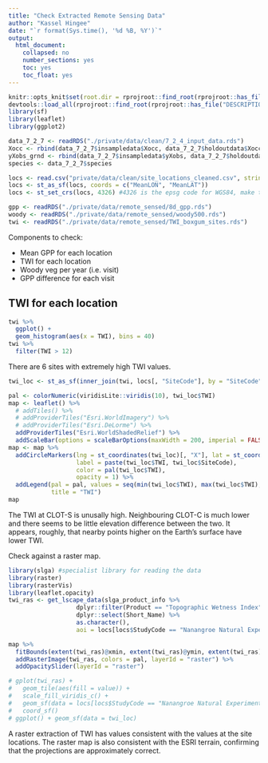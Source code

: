 ```yaml
---
title: "Check Extracted Remote Sensing Data"
author: "Kassel Hingee"
date: "`r format(Sys.time(), '%d %B, %Y')`"
output: 
  html_document: 
    collapsed: no
    number_sections: yes
    toc: yes
    toc_float: yes
---
```


```r
knitr::opts_knit$set(root.dir = rprojroot::find_root(rprojroot::has_file("DESCRIPTION")))
devtools::load_all(rprojroot::find_root(rprojroot::has_file("DESCRIPTION")))
library(sf)
library(leaflet)
library(ggplot2)
```

```r
data_7_2_7 <- readRDS("./private/data/clean/7_2_4_input_data.rds")
Xocc <- rbind(data_7_2_7$insampledata$Xocc, data_7_2_7$holdoutdata$Xocc)
yXobs_grnd <- rbind(data_7_2_7$insampledata$yXobs, data_7_2_7$holdoutdata$yXobs)
species <- data_7_2_7$species

locs <- read.csv("private/data/clean/site_locations_cleaned.csv", stringsAsFactors = FALSE)
locs <- st_as_sf(locs, coords = c("MeanLON", "MeanLAT"))
locs <- st_set_crs(locs, 4326) #4326 is the epsg code for WGS84, make this default crs I'll return to

gpp <- readRDS("./private/data/remote_sensed/8d_gpp.rds")
woody <- readRDS("./private/data/remote_sensed/woody500.rds")
twi <- readRDS("./private/data/remote_sensed/TWI_boxgum_sites.rds")
```

Components to check:

+ Mean GPP for each location
+ TWI for each location
+ Woody veg per year (i.e. visit)
+ GPP difference for each visit


## TWI for each location
```r
twi %>%
  ggplot() +
  geom_histogram(aes(x = TWI), bins = 40)
twi %>%
  filter(TWI > 12)
```

There are 6 sites with extremely high TWI values.

```r
twi_loc <- st_as_sf(inner_join(twi, locs[, "SiteCode"], by = "SiteCode"))

pal <- colorNumeric(viridisLite::viridis(10), twi_loc$TWI)
map <- leaflet() %>%
  # addTiles() %>%
  # addProviderTiles("Esri.WorldImagery") %>%
  # addProviderTiles("Esri.DeLorme") %>%
  addProviderTiles("Esri.WorldShadedRelief") %>%
  addScaleBar(options = scaleBarOptions(maxWidth = 200, imperial = FALSE))
map <- map %>%
  addCircleMarkers(lng = st_coordinates(twi_loc)[, "X"], lat = st_coordinates(twi_loc)[, "Y"],
                   label = paste(twi_loc$TWI, twi_loc$SiteCode),
                   color = pal(twi_loc$TWI),
                   opacity = 1) %>%
  addLegend(pal = pal, values = seq(min(twi_loc$TWI), max(twi_loc$TWI), length = 20),
            title = "TWI")
map
```

The TWI at CLOT-S is unusally high. Neighbouring CLOT-C is much lower and there seems to be little elevation difference between the two.
It appears, roughly, that nearby points higher on the Earth's surface have lower TWI.

Check against a raster map.

```r
library(slga) #specialist library for reading the data
library(raster)
library(rasterVis)
library(leaflet.opacity)
twi_ras <- get_lscape_data(slga_product_info %>%
                   dplyr::filter(Product == "Topographic Wetness Index") %>%
                   dplyr::select(Short_Name) %>%
                   as.character(),
                   aoi = locs[locs$StudyCode == "Nanangroe Natural Experiment", ])

map %>%
  fitBounds(extent(twi_ras)@xmin, extent(twi_ras)@ymin, extent(twi_ras)@xmax, extent(twi_ras)@ymax) %>%
  addRasterImage(twi_ras, colors = pal, layerId = "raster") %>%
  addOpacitySlider(layerId = "raster")

# gplot(twi_ras) + 
#   geom_tile(aes(fill = value)) +
#   scale_fill_viridis_c() +
#   geom_sf(data = locs[locs$StudyCode == "Nanangroe Natural Experiment", ], inherit.aes = FALSE, stat = "sf") +
#   coord_sf()
# ggplot() + geom_sf(data = twi_loc)
```

A raster extraction of TWI has values consistent with the values at the site locations.
The raster map is also consistent with the ESRI terrain, confirming that the projections are approximately correct.